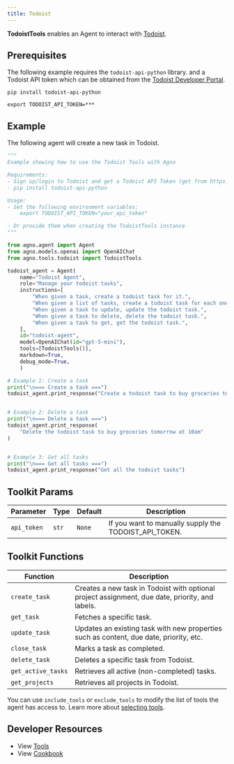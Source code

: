 ```yaml
---
title: Todoist
---
```


**TodoistTools** enables an Agent to interact with [Todoist](https://www.todoist.com/).

## Prerequisites

The following example requires the `todoist-api-python` library. and a Todoist API token which can be obtained from the [Todoist Developer Portal](https://app.todoist.com/app/settings/integrations/developer).

```shell
pip install todoist-api-python
```

```shell
export TODOIST_API_TOKEN=***
```

## Example

The following agent will create a new task in Todoist.

```python cookbook/tools/todoist.py
"""
Example showing how to use the Todoist Tools with Agno

Requirements:
- Sign up/login to Todoist and get a Todoist API Token (get from https://app.todoist.com/app/settings/integrations/developer)
- pip install todoist-api-python

Usage:
- Set the following environment variables:
    export TODOIST_API_TOKEN="your_api_token"

- Or provide them when creating the TodoistTools instance
"""

from agno.agent import Agent
from agno.models.openai import OpenAIChat
from agno.tools.todoist import TodoistTools

todoist_agent = Agent(
    name="Todoist Agent",
    role="Manage your todoist tasks",
    instructions=[
        "When given a task, create a todoist task for it.",
        "When given a list of tasks, create a todoist task for each one.",
        "When given a task to update, update the todoist task.",
        "When given a task to delete, delete the todoist task.",
        "When given a task to get, get the todoist task.",
    ],
    id="todoist-agent",
    model=OpenAIChat(id="gpt-5-mini"),
    tools=[TodoistTools()],
    markdown=True,
    debug_mode=True,
    )

# Example 1: Create a task
print("\n=== Create a task ===")
todoist_agent.print_response("Create a todoist task to buy groceries tomorrow at 10am")


# Example 2: Delete a task
print("\n=== Delete a task ===")
todoist_agent.print_response(
    "Delete the todoist task to buy groceries tomorrow at 10am"
)


# Example 3: Get all tasks
print("\n=== Get all tasks ===")
todoist_agent.print_response("Get all the todoist tasks")
```

## Toolkit Params

| Parameter   | Type  | Default | Description                                           |
| ----------- | ----- | ------- | ----------------------------------------------------- |
| `api_token` | `str` | `None`  | If you want to manually supply the TODOIST_API_TOKEN. |

## Toolkit Functions

| Function           | Description                                                                                     |
| ------------------ | ----------------------------------------------------------------------------------------------- |
| `create_task`      | Creates a new task in Todoist with optional project assignment, due date, priority, and labels. |
| `get_task`         | Fetches a specific task.                                                                        |
| `update_task`      | Updates an existing task with new properties such as content, due date, priority, etc.          |
| `close_task`       | Marks a task as completed.                                                                      |
| `delete_task`      | Deletes a specific task from Todoist.                                                           |
| `get_active_tasks` | Retrieves all active (non-completed) tasks.                                                     |
| `get_projects`     | Retrieves all projects in Todoist.                                                              |

You can use `include_tools` or `exclude_tools` to modify the list of tools the agent has access to. Learn more about [selecting tools](/concepts/tools/selecting-tools).

## Developer Resources

- View [Tools](https://github.com/agno-agi/agno/blob/main/libs/agno/agno/tools/todoist.py)
- View [Cookbook](https://github.com/agno-agi/agno/tree/main/cookbook/tools/todoist_tool.py)
